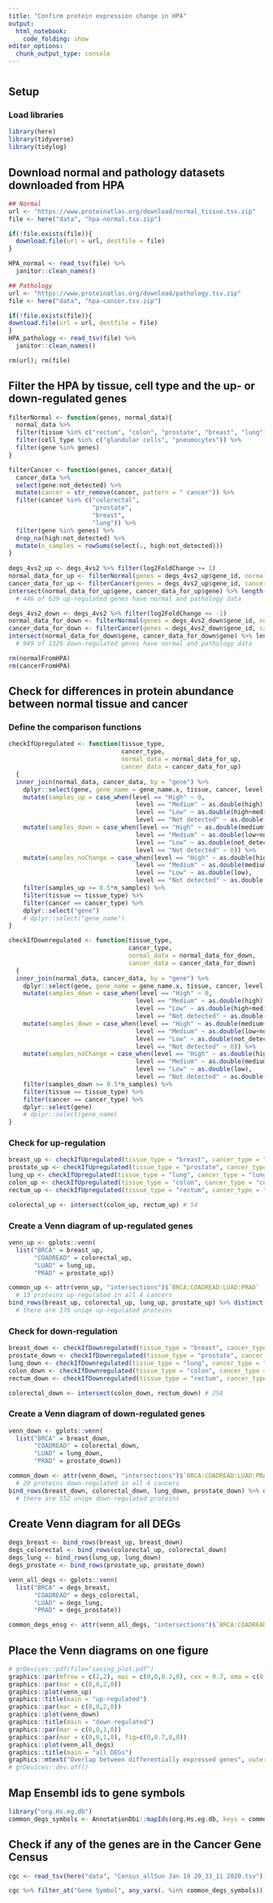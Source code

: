 ```yaml
---
title: "Confirm protein expression change in HPA"
output:
  html_notebook:
    code_folding: show
editor_options:
  chunk_output_type: console
---
```

# {.tabset .tabset-fade .tabset-pills}

## Setup
### Load libraries
```r
library(here)
library(tidyverse)
library(tidylog)
```

## Download normal and pathology datasets downloaded from HPA
```r
## Normal
url <- "https://www.proteinatlas.org/download/normal_tissue.tsv.zip"
file <- here("data", "hpa-normal.tsv.zip")

if(!file.exists(file)){
  download.file(url = url, destfile = file)
}

HPA_normal <- read_tsv(file) %>%
  janitor::clean_names()

## Pathology
url <- "https://www.proteinatlas.org/download/pathology.tsv.zip"
file <- here("data", "hpa-cancer.tsv.zip")

if(!file.exists(file)){
download.file(url = url, destfile = file)
}
HPA_pathology <- read_tsv(file) %>%
  janitor::clean_names()

rm(url); rm(file)
```

## Filter the HPA by tissue, cell type and the up- or down-regulated genes
```r
filterNormal <- function(genes, normal_data){
  normal_data %>%
  filter(tissue %in% c("rectum", "colon", "prostate", "breast", "lung")) %>%
  filter(cell_type %in% c("glandular cells", "pneumocytes")) %>%
  filter(gene %in% genes)
}

filterCancer <- function(genes, cancer_data){
  cancer_data %>%
  select(gene:not_detected) %>% 
  mutate(cancer = str_remove(cancer, pattern = " cancer")) %>% 
  filter(cancer %in% c("colorectal",
                       "prostate",
                       "breast",
                       "lung")) %>% 
  filter(gene %in% genes) %>%
  drop_na(high:not_detected) %>%
  mutate(n_samples = rowSums(select(., high:not_detected)))
}
  
degs_4vs2_up <- degs_4vs2 %>% filter(log2FoldChange >= 1)
normal_data_for_up <- filterNormal(genes = degs_4vs2_up$gene_id, normal_data = HPA_normal)
cancer_data_for_up <- filterCancer(genes = degs_4vs2_up$gene_id, cancer_data = HPA_pathology)
intersect(normal_data_for_up$gene, cancer_data_for_up$gene) %>% length()
  # 446 of 639 up-regulated genes have normal and pathology data

degs_4vs2_down <- degs_4vs2 %>% filter(log2FoldChange <= -1)
normal_data_for_down <- filterNormal(genes = degs_4vs2_down$gene_id, normal_data = HPA_normal)
cancer_data_for_down <- filterCancer(genes = degs_4vs2_down$gene_id, cancer_data = HPA_pathology)
intersect(normal_data_for_down$gene, cancer_data_for_down$gene) %>% length()
  # 949 of 1329 down-regulated genes have normal and pathology data

rm(normalFromHPA)
rm(cancerFromHPA)
```

## Check for differences in protein abundance between normal tissue and cancer
### Define the comparison functions
```r
checkIfUpregulated <- function(tissue_type,
                               cancer_type,
                               normal_data = normal_data_for_up,
                               cancer_data = cancer_data_for_up)
  {
  inner_join(normal_data, cancer_data, by = "gene") %>%
    dplyr::select(gene, gene_name = gene_name.x, tissue, cancer, level, high:not_detected, n_samples) %>% 
    mutate(samples_up = case_when(level == "High" ~ 0,
                                   level == "Medium" ~ as.double(high),
                                   level == "Low" ~ as.double(high+medium),
                                   level == "Not detected" ~ as.double(high+medium+low))) %>% 
    mutate(samples_down = case_when(level == "High" ~ as.double(medium+low+not_detected),
                                   level == "Medium" ~ as.double(low+not_detected),
                                   level == "Low" ~ as.double(not_detected),
                                   level == "Not detected" ~ 0)) %>% 
    mutate(samples_noChange = case_when(level == "High" ~ as.double(high),
                                   level == "Medium" ~ as.double(medium),
                                   level == "Low" ~ as.double(low),
                                   level == "Not detected" ~ as.double(not_detected))) %>% 
    filter(samples_up >= 0.5*n_samples) %>% 
    filter(tissue == tissue_type) %>% 
    filter(cancer == cancer_type) %>%
    dplyr::select("gene")
    # dplyr::select("gene_name")
}

checkIfDownregulated <- function(tissue_type,
                                 cancer_type,
                                 normal_data = normal_data_for_down, 
                                 cancer_data = cancer_data_for_down)
  {
  inner_join(normal_data, cancer_data, by = "gene") %>%
    dplyr::select(gene, gene_name = gene_name.x, tissue, cancer, level, high:not_detected, n_samples) %>% 
    mutate(samples_down = case_when(level == "High" ~ 0,
                                   level == "Medium" ~ as.double(high),
                                   level == "Low" ~ as.double(high+medium),
                                   level == "Not detected" ~ as.double(high+medium+low))) %>% 
    mutate(samples_down = case_when(level == "High" ~ as.double(medium+low+not_detected),
                                   level == "Medium" ~ as.double(low+not_detected),
                                   level == "Low" ~ as.double(not_detected),
                                   level == "Not detected" ~ 0)) %>% 
    mutate(samples_noChange = case_when(level == "High" ~ as.double(high),
                                   level == "Medium" ~ as.double(medium),
                                   level == "Low" ~ as.double(low),
                                   level == "Not detected" ~ as.double(not_detected))) %>% 
    filter(samples_down >= 0.5*n_samples) %>% 
    filter(tissue == tissue_type) %>% 
    filter(cancer == cancer_type) %>% 
    dplyr::select(gene)
    # dplyr::select(gene_name)
}
```

### Check for up-regulation
```r
breast_up <- checkIfUpregulated(tissue_type = "breast", cancer_type = "breast") # 64
prostate_up <- checkIfUpregulated(tissue_type = "prostate", cancer_type = "prostate") # 72
lung_up <- checkIfUpregulated(tissue_type = "lung", cancer_type = "lung") # 104
colon_up <- checkIfUpregulated(tissue_type = "colon", cancer_type = "colorectal") # 66
rectum_up <- checkIfUpregulated(tissue_type = "rectum", cancer_type = "colorectal") # 64

colorectal_up <- intersect(colon_up, rectum_up) # 54
```

### Create a Venn diagram of up-regulated genes
```r
venn_up <- gplots::venn(
  list("BRCA" = breast_up,
       "COADREAD" = colorectal_up,
       "LUAD" = lung_up,
       "PRAD" = prostate_up))

common_up <- attr(venn_up, "intersections")$`BRCA:COADREAD:LUAD:PRAD`
  # 13 proteins up-regulated in all 4 cancers
bind_rows(breast_up, colorectal_up, lung_up, prostate_up) %>% distinct() %>% count()
  # there are 178 uniqe up-regulated proteins
```

### Check for down-regulation
```r
breast_down <- checkIfDownregulated(tissue_type = "breast", cancer_type = "breast") # 239
prostate_down <- checkIfDownregulated(tissue_type = "prostate", cancer_type = "prostate") # 265
lung_down <- checkIfDownregulated(tissue_type = "lung", cancer_type = "lung") # 218
colon_down <- checkIfDownregulated(tissue_type = "colon", cancer_type = "colorectal") # 305
rectum_down <- checkIfDownregulated(tissue_type = "rectum", cancer_type = "colorectal") # 319

colorectal_down <- intersect(colon_down, rectum_down) # 258
```

### Create a Venn diagram of down-regulated genes
```r
venn_down <- gplots::venn(
  list("BRCA" = breast_down,
       "COADREAD" = colorectal_down,
       "LUAD" = lung_down,
       "PRAD" = prostate_down))

common_down <- attr(venn_down, "intersections")$`BRCA:COADREAD:LUAD:PRAD`
  # 29 proteins down-regulated in all 4 cancers
bind_rows(breast_down, colorectal_down, lung_down, prostate_down) %>% distinct() %>% count()
  # there are 552 uniqe down-regulated proteins 
```

## Create Venn diagram for all DEGs
```r
degs_breast <- bind_rows(breast_up, breast_down)
degs_colorectal <- bind_rows(colorectal_up, colorectal_down)
degs_lung <- bind_rows(lung_up, lung_down)
degs_prostate <- bind_rows(prostate_up, prostate_down)

venn_all_degs <- gplots::venn(
  list("BRCA" = degs_breast,
       "COADREAD" = degs_colorectal,
       "LUAD" = degs_lung,
       "PRAD" = degs_prostate))

common_degs_ensg <- attr(venn_all_degs, "intersections")$`BRCA:COADREAD:LUAD:PRAD`
```

## Place the Venn diagrams on one figure
```r
# grDevices::pdf(file="saving_plot.pdf")
graphics::par(mfrow = c(2,2), mai = c(0,0,0.2,0), cex = 0.7, oma = c(0, 0, 4, 0))
graphics::par(mar = c(0,0,2,0))
graphics::plot(venn_up)
graphics::title(main = "up-regulated")
graphics::par(mar = c(0,0,2,0))
graphics::plot(venn_down)
graphics::title(main = "down-regulated")
graphics::par(mar = c(0,0,1,0))
graphics::par(mar = c(0,0,1,0), fig=c(0,0.7,0,0))
graphics::plot(venn_all_degs)
graphics::title(main = "all DEGs")
graphics::mtext("Overlap between differentially expressed genes", outer = T, cex = 1, padj = -2)
# grDevices::dev.off()
```

## Map Ensembl ids to gene symbols
```r
library("org.Hs.eg.db")
common_degs_symbols <- AnnotationDbi::mapIds(org.Hs.eg.db, keys = common_degs_ensg, keytype = "ENSEMBL", column = "SYMBOL", multiVals = "first")
```

## Check if any of the genes are in the Cancer Gene Census
```r
cgc <- read_tsv(here("data", "Census_allSun Jan 19 20_33_11 2020.tsv"))

cgc %>% filter_at("Gene Symbol", any_vars(. %in% common_degs_symbols)) # CD74, PBX1
```

